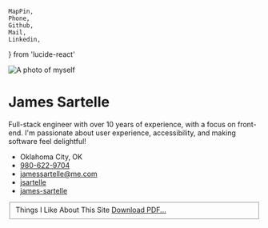 	MapPin,
	Phone,
	Github,
	Mail,
	Linkedin,
} from 'lucide-react'


<Image
	className={props.styles.aboutImage}
	src={Photo}
	alt="A photo of myself"
	height={100}
	width={100}
	draggable="false"
/>

# James Sartelle

Full-stack engineer with over 10 years of experience, with a focus on front-end. I'm passionate about user experience, accessibility, and making software feel delightful!

- <MapPin size={18} /> Oklahoma City, OK
- <Phone size={18} /> [980-622-9704](tel:9806229704)
- <Mail size={18} /> [jamessartelle@me.com](mailto:jamessartelle@me.com)
- <Github size={18} /> [jsartelle](https://github.com/jsartelle)
- <Linkedin size={18} /> [james-sartelle](https://www.linkedin.com/in/james-sartelle/)

<fieldset className='print-hidden'>
	<AquaButton popoverTarget="likesPopover">
		Things I Like
	</AquaButton>
	<AquaButton popoverTarget="siteCreditsPopover">
		About This Site
	</AquaButton>
	<a
		className={props.styles.aboutDownloadLink}
		href="resume.pdf"
		download="James Sartelle - Resume.pdf"
		draggable='false'
	>
		<AquaButton primary>Download PDF...</AquaButton>
	</a>
</fieldset>